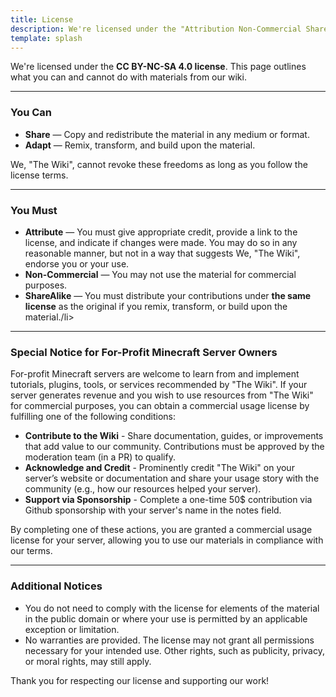 ```yaml
---
title: License
description: We're licensed under the "Attribution Non-Commercial ShareAlike 4.0 International" model.
template: splash
---
```


We're licensed under the **CC BY-NC-SA 4.0 license**. This page outlines what you can and cannot do with materials from our wiki.

---

### You Can

<ul class="pl-5 list-disc">
  <li><b>Share</b> — Copy and redistribute the material in any medium or format.</li>
  <li><b>Adapt</b> — Remix, transform, and build upon the material.</li>
</ul>

We, "The Wiki", cannot revoke these freedoms as long as you follow the license terms.

---

### You Must

<ul class="pl-5 list-disc">
  <li><b>Attribute</b> — You must give appropriate credit, provide a link to the license, and indicate if changes were made. You may do so in any reasonable manner, but not in a way that suggests We, "The Wiki", endorse you or your use.</li>
  <li><b>Non-Commercial</b> — You may not use the material for commercial purposes.</li>
  <li><b>ShareAlike</b> — You must distribute your contributions under <b>the same license</b> as the original if you remix, transform, or build upon the material./li>
</ul>

---

### Special Notice for For-Profit Minecraft Server Owners

For-profit Minecraft servers are welcome to learn from and implement tutorials, plugins, tools, or services recommended by "The Wiki". If your server generates revenue and you wish to use resources from "The Wiki" for commercial purposes, you can obtain a commercial usage license by fulfilling one of the following conditions:

<ul class="pl-5 list-disc">
    <li><b>Contribute to the Wiki</b> - Share documentation, guides, or improvements that add value to our community. Contributions must be approved by the moderation team (in a PR) to qualify.</li>
    <li><b>Acknowledge and Credit</b> - Prominently credit "The Wiki" on your server’s website or documentation and share your usage story with the community (e.g., how our resources helped your server).</li>
    <li><b>Support via Sponsorship</b> - Complete a one-time 50$ contribution via Github sponsorship with your server's name in the notes field.</li>
</ul>

By completing one of these actions, you are granted a commercial usage license for your server, allowing you to use our materials in compliance with our terms.

---

### Additional Notices

- You do not need to comply with the license for elements of the material in the public domain or where your use is permitted by an applicable exception or limitation.
- No warranties are provided. The license may not grant all permissions necessary for your intended use. Other rights, such as publicity, privacy, or moral rights, may still apply.


Thank you for respecting our license and supporting our work!
